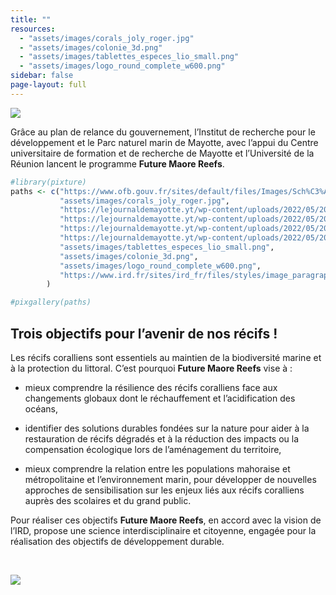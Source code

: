 ```yaml
---
title: ""
resources:
  - "assets/images/corals_joly_roger.jpg"
  - "assets/images/colonie_3d.png"
  - "assets/images/tablettes_especes_lio_small.png"
  - "assets/images/logo_round_complete_w600.png"
sidebar: false
page-layout: full
---
```


![](assets/images/logo_squared_complete_w600.png)

Grâce au plan de relance du gouvernement, l'Institut de recherche pour le développement et le Parc naturel marin de Mayotte, avec l'appui du Centre universitaire de formation et de recherche de Mayotte et l'Université de la Réunion lancent le programme **Future Maore Reefs**.

```r
#library(pixture)
paths <- c("https://www.ofb.gouv.fr/sites/default/files/Images/Sch%C3%A9mas%20-%20Dessins%20-%20Tableaux/reconstitution-recif-corallien-francois-guilhaumon-isabel-urbina-barreto.jpg",
           "assets/images/corals_joly_roger.jpg",
           "https://lejournaldemayotte.yt/wp-content/uploads/2022/05/20220519_100927-1320x743.jpg",
           "https://lejournaldemayotte.yt/wp-content/uploads/2022/05/20220519_102326-1320x743.jpg",
           "https://lejournaldemayotte.yt/wp-content/uploads/2022/05/20220519_111445-1320x743.jpg",
           "https://lejournaldemayotte.yt/wp-content/uploads/2022/05/20220519_111212-1320x743.jpg",
           "assets/images/tablettes_especes_lio_small.png",
           "assets/images/colonie_3d.png",
           "assets/images/logo_round_complete_w600.png",
           "https://www.ird.fr/sites/ird_fr/files/styles/image_paragraph_fullwidth/public/2022-06/20220610_101920.jpg"
        )

#pixgallery(paths)

```

## Trois objectifs pour l'avenir de nos récifs !

Les récifs coralliens sont essentiels au maintien de la biodiversité marine et à la protection du littoral. C'est pourquoi **Future Maore Reefs** vise à :

-   mieux comprendre la résilience des récifs coralliens face aux changements globaux dont le réchauffement et l'acidification des océans,

-   identifier des solutions durables fondées sur la nature pour aider à la restauration de récifs dégradés et à la réduction des impacts ou la compensation écologique lors de l'aménagement du territoire,

-   mieux comprendre la relation entre les populations mahoraise et métropolitaine et l'environnement marin, pour développer de nouvelles approches de sensibilisation sur les enjeux liés aux récifs coralliens auprès des scolaires et du grand public.

Pour réaliser ces objectifs **Future Maore Reefs**, en accord avec la vision de l'IRD, propose une science interdisciplinaire et citoyenne, engagée pour la réalisation des objectifs de développement durable.

<br/>

![](assets/images/logos_partenaires.jpeg)
